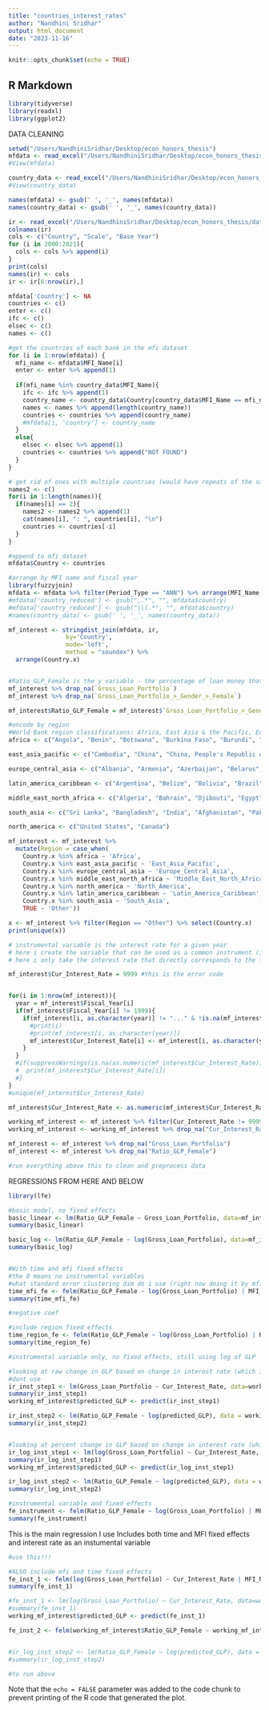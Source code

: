 ```yaml
---
title: "countries_interest_rates"
author: "Nandhini Sridhar"
output: html_document
date: "2023-11-16"
---
```


```r
knitr::opts_chunk$set(echo = TRUE)
```

## R Markdown


```r
library(tidyverse)
library(readxl)
library(ggplot2)
```

DATA CLEANING
```r
setwd("/Users/NandhiniSridhar/Desktop/econ_honors_thesis")
mfdata <- read_excel("/Users/NandhiniSridhar/Desktop/econ_honors_thesis/data/Microfinance/mix-market-financial-performance-dataset-in-usd.xlsx")
#View(mfdata)

country_data <- read_excel("/Users/NandhiniSridhar/Desktop/econ_honors_thesis/data/Microfinance/COUNTRY_CODEBOOKmix-market-mfi-company-metadata.xlsx")
#View(country_data)

names(mfdata) <- gsub(' ', '_', names(mfdata))
names(country_data) <- gsub(' ', '_', names(country_data))

ir <- read_excel("/Users/NandhiniSridhar/Desktop/econ_honors_thesis/data/Microfinance/Interest_Rates.xlsx")
colnames(ir)
cols <- c("Country", "Scale", "Base Year")
for (i in 2000:2021){
  cols <- cols %>% append(i)
}
print(cols)
names(ir) <- cols
ir <- ir[6:nrow(ir),]
```

```r
mfdata['Country'] <- NA
countries <- c()
enter <- c()
ifc <- c()
elsec <- c()
names <- c()

#get the countries of each bank in the mfi dataset
for (i in 1:nrow(mfdata)) {
  mfi_name <- mfdata$MFI_Name[i]
  enter <- enter %>% append(1)
  
  if(mfi_name %in% country_data$MFI_Name){
    ifc <- ifc %>% append(1)
    country_name <- country_data$Country[country_data$MFI_Name == mfi_name]
    names <- names %>% append(length(country_name))
    countries <- countries %>% append(country_name)
    #mfdata[i, 'country'] <- country_name
  }
  else{
    elsec <- elsec %>% append(1)
    countries <- countries %>% append("NOT FOUND")
  }
}

# get rid of ones with multiple countries (would have repeats of the same country for some reason)
names2 <- c()
for(i in 1:length(names)){
  if(names[i] == 2){
    names2 <- names2 %>% append(1)
    cat(names[i], ": ", countries[i], "\n")
    countries <- countries[-i]
  }
}

#append to mfi dataset
mfdata$Country <- countries
```

```r
#arrange by MFI name and fiscal year
library(fuzzyjoin)
mfdata <- mfdata %>% filter(Period_Type == "ANN") %>% arrange(MFI_Name, Fiscal_Year)
#mfdata['country_reduced'] <- gsub(",.*", "", mfdata$country)
#mfdata['country_reduced'] <- gsub("\\(.*", "", mfdata$country)
#names(country_data) <- gsub(' ', '_', names(country_data))

mf_interest <- stringdist_join(mfdata, ir, 
                by='Country', 
                mode='left',
                method = "soundex") %>%
  arrange(Country.x)


#Ratio_GLP_Female is the y variable - the percentage of loan money that goes to women borrowers
mf_interest %>% drop_na(`Gross_Loan_Portfolio`)
mf_interest %>% drop_na(`Gross_Loan_Portfolio_>_Gender_>_Female`)

mf_interest$Ratio_GLP_Female = mf_interest$`Gross_Loan_Portfolio_>_Gender_>_Female` / mf_interest$Gross_Loan_Portfolio

```

```r
#encode by region
#World Bank region classifications: Africa, East Asia & the Pacific, Europe & Central Asia, Latin America & The Caribbean, Middle East & North Africa, South Asia
africa <- c("Angola", "Benin", "Botswana", "Burkina Faso", "Burundi", "Cameroon", "Cabo Verde", "Central African Republic", "Chad", "Comoros", "Cote d'Ivore", "Cote d'Ivoire (Ivory Coast)", "Congo", "Congo, Democratic Republic of the","Congo, Republic of the", "Equitorial Guinea", "Eritrea", "Eswatini", "Ethiopia", "Gabon", "Ghana", "Gambia", "Gambia, The", "Guinea", "Guinea-Bissau", "Kenya", "Lesotho", "Liberia", "Madagascar", "Malawi", "Mali", "Mauritus", "Mozambique", "Nambia", "Niger", "Nigeria", "Rwanda", "Senegal", "Sierra Leone", "Somalia", "South Africa", "South Sudan", "Sudan", "Tanzania", "Togo", "Uganda", "Zambia", "Zimbabwe", "Namibia", "Swaziland")

east_asia_pacific <- c("Cambodia", "China", "China, People's Republic of", "Indonesia", "Korea", "Lao PDR", "Malaysia", "Mongolia", "Myanmar", "Papua New Guinea", "Philippines", "Singapore", "Thailand", "Vietnam", "East Timor", "Laos", "Myanmar (Burma)", "Samoa", "Solomon Islands", "Tonga", "Vanuatu")

europe_central_asia <- c("Albania", "Armenia", "Azerbaijan", "Belarus", "Bosnia and Herzegovina", "Bulgaria", "Croatia", "Georgia", "Hungary", "Kazakhstan", "Kosovo", "Kyrgyzstan", "Moldova", "Montenegro", "Macedonia", "Poland", "Romania", "Russia", "Serbia", "Tajikistan", "Turkey", "Turkmenistan", "Ukraine", "Uzbekistan", "Slovakia")

latin_america_caribbean <- c("Argentina", "Belize", "Bolivia", "Brazil", "Colombia", "Chile", "Costa Rica", "Dominican Republic", "Ecuador", "El Salvador", "Grenada", "Guatemala", "Guyana", "Haiti", "Honduras", "Jamaica", "Mexico", "Nicaragua", "Panama", "Paraguay", "Peru", "Saint Lucia", "Suriname", "Trinidad and Tobago", "Uruguay", "Venezuela", "Fiji")

middle_east_north_africa <- c("Algeria", "Bahrain", "Djibouti", "Egypt", "Iran", "Iraq", "Jordan", "Kuwait", "Lebanon", "Libya", "Morocco", "Oman", "Palestine", "Qatar", "Saudi Arabia", "Syria", "Tunisia", "United Arab Emirates", "Yemen", "Israel")

south_asia <- c("Sri Lanka", "Bangladesh", "India", "Afghanistan", "Pakistan", "Bhutan", "Nepal", "Maldives")

north_america <- c("United States", "Canada")

mf_interest <- mf_interest %>% 
  mutate(Region = case_when(
    Country.x %in% africa ~ 'Africa',
    Country.x %in% east_asia_pacific ~ 'East_Asia_Pacific',
    Country.x %in% europe_central_asia ~ 'Europe_Central_Asia',
    Country.x %in% middle_east_north_africa ~ 'Middle_East_North_Africa',
    Country.x %in% north_america ~ 'North_America',
    Country.x %in% latin_america_caribbean ~ 'Latin_America_Caribbean',
    Country.x %in% south_asia ~ 'South_Asia',
    TRUE ~ 'Other'))

x <- mf_interest %>% filter(Region == "Other") %>% select(Country.x)
print(unique(x))
```

```r
# instrumental variable is the interest rate for a given year
# here i create the variable that can be used as a common instrument (interest rates are originally split one year per column)
# here i only take the interest rate that directly corresponds to the fiscal year for a given entry

mf_interest$Cur_Interest_Rate = 9999 #this is the error code


for(i in 1:nrow(mf_interest)){
  year = mf_interest$Fiscal_Year[i]
  if(mf_interest$Fiscal_Year[i] != 1999){
    if(mf_interest[i, as.character(year)] != "..." & !is.na(mf_interest[i, as.character(year)]) & mf_interest[i, as.character(year)] != "-"){
      #print(i)
      #print(mf_interest[i, as.character(year)])
      mf_interest$Cur_Interest_Rate[i] <- mf_interest[i, as.character(year)]
    }
  }
  #if(suppressWarnings(is.na(as.numeric(mf_interest$Cur_Interest_Rate))[i])){
  #  print(mf_interest$Cur_Interest_Rate[i])
  #}
}
#unique(mf_interest$Cur_Interest_Rate)

mf_interest$Cur_Interest_Rate <- as.numeric(mf_interest$Cur_Interest_Rate)
```

```r
working_mf_interest <- mf_interest %>% filter(Cur_Interest_Rate != 9999)
working_mf_interest <- working_mf_interest %>% drop_na("Cur_Interest_Rate")

mf_interest <- mf_interest %>% drop_na("Gross_Loan_Portfolio")
mf_interest <- mf_interest %>% drop_na("Ratio_GLP_Female")
```

```r
#run everything above this to clean and preprocess data
```



REGRESSIONS FROM HERE AND BELOW
```r
library(lfe)

#basic model, no fixed effects
basic_linear <- lm(Ratio_GLP_Female ~ Gross_Loan_Portfolio, data=mf_interest)
summary(basic_linear)

basic_log <- lm(Ratio_GLP_Female ~ log(Gross_Loan_Portfolio), data=mf_interest)
summary(basic_log)


#With time and mfi fixed effects
#the 0 means no instrumental variables
#what standard error clustering dim do i use (right now doing it by mfi)
time_mfi_fe <- felm(Ratio_GLP_Female ~ log(Gross_Loan_Portfolio) | MFI_Name + Fiscal_Year | 0 | MFI_Name, mf_interest)
summary(time_mfi_fe)

#negative coef

#include region fixed effects
time_region_fe <- felm(Ratio_GLP_Female ~ log(Gross_Loan_Portfolio) | Region + Fiscal_Year | 0 | MFI_Name, mf_interest)
summary(time_region_fe)

```


```r
#instrumental variable only, no fixed effects, still using log of GLP

#looking at raw change in GLP based on change in interest rate (which is already in percentage points)
#dont use
ir_inst_step1 <- lm(Gross_Loan_Portfolio ~ Cur_Interest_Rate, data=working_mf_interest)
summary(ir_inst_step1)
working_mf_interest$predicted_GLP <- predict(ir_inst_step1)

ir_inst_step2 <- lm(Ratio_GLP_Female ~ log(predicted_GLP), data = working_mf_interest)
summary(ir_inst_step2)


#looking at percent change in GLP based on change in interest rate (which is already in percentage points)
ir_log_inst_step1 <- lm(log(Gross_Loan_Portfolio) ~ Cur_Interest_Rate, data=working_mf_interest)
summary(ir_log_inst_step1)
working_mf_interest$predicted_GLP <- predict(ir_log_inst_step1)

ir_log_inst_step2 <- lm(Ratio_GLP_Female ~ log(predicted_GLP), data = working_mf_interest)
summary(ir_log_inst_step2)
```
```r
#instrumental variable and fixed effects
fe_instrument <- felm(Ratio_GLP_Female ~ log(Gross_Loan_Portfolio) | MFI_Name + Fiscal_Year | (Gross_Loan_Portfolio ~ Cur_Interest_Rate) | MFI_Name, working_mf_interest)
summary(fe_instrument)
```

This is the main regression I use
Includes both time and MFI fixed effects and interest rate as an instumental variable
```r
#use this!!!

#ALSO include mfi and time fixed effects
fe_inst_1 <- felm(log(Gross_Loan_Portfolio) ~ Cur_Interest_Rate | MFI_Name + Fiscal_Year | 0 | MFI_Name, working_mf_interest)
summary(fe_inst_1)

#fe_inst_1 <- lm(log(Gross_Loan_Portfolio) ~ Cur_Interest_Rate, data=working_mf_interest)
#summary(fe_inst_1)
working_mf_interest$predicted_GLP <- predict(fe_inst_1)

fe_inst_2 <- felm(working_mf_interest$Ratio_GLP_Female ~ working_mf_interest$predicted_GLP | MFI_Name + Fiscal_Year | 0 | MFI_Name, working_mf_interest)


#ir_log_inst_step2 <- lm(Ratio_GLP_Female ~ log(predicted_GLP), data = working_mf_interest)
#summary(ir_log_inst_step2)
```

```r
#to run above
```

Note that the `echo = FALSE` parameter was added to the code chunk to prevent printing of the R code that generated the plot.
